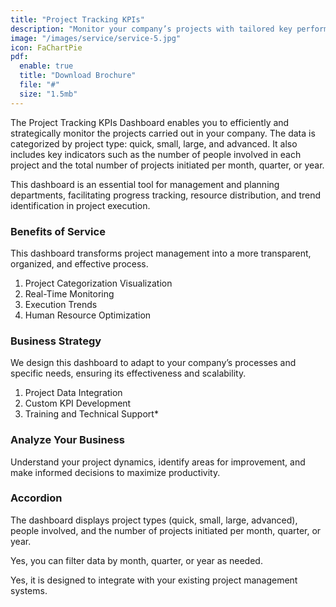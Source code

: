 ```yaml
---
title: "Project Tracking KPIs"
description: "Monitor your company’s projects with tailored key performance indicators."
image: "/images/service/service-5.jpg"
icon: FaChartPie
pdf:
  enable: true
  title: "Download Brochure"
  file: "#"
  size: "1.5mb"
---
```


The Project Tracking KPIs Dashboard enables you to efficiently and strategically monitor the projects carried out in your company. The data is categorized by project type: quick, small, large, and advanced. It also includes key indicators such as the number of people involved in each project and the total number of projects initiated per month, quarter, or year.

This dashboard is an essential tool for management and planning departments, facilitating progress tracking, resource distribution, and trend identification in project execution.

### Benefits of Service  

This dashboard transforms project management into a more transparent, organized, and effective process.  

1. Project Categorization Visualization 
2. Real-Time Monitoring 
3. Execution Trends
4. Human Resource Optimization

### Business Strategy  

We design this dashboard to adapt to your company’s processes and specific needs, ensuring its effectiveness and scalability.  

1. Project Data Integration 
2. Custom KPI Development
3. Training and Technical Support*

### Analyze Your Business  

Understand your project dynamics, identify areas for improvement, and make informed decisions to maximize productivity.

### Accordion  

<Accordion client:load title="What data can this dashboard display?">  

The dashboard displays project types (quick, small, large, advanced), people involved, and the number of projects initiated per month, quarter, or year.  

</Accordion>  

<Accordion client:load title="Can it filter by specific periods?">  

Yes, you can filter data by month, quarter, or year as needed.  

</Accordion>  

<Accordion client:load title="Is it compatible with my current systems?">  

Yes, it is designed to integrate with your existing project management systems.  

</Accordion>
